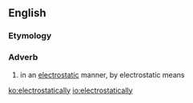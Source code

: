 ==English==

===Etymology===
{{suffix|electrostatic|ally}}

===Adverb===
{{en-adv}}

# in an [[electrostatic]] manner, by electrostatic means

[[ko:electrostatically]]
[[io:electrostatically]]